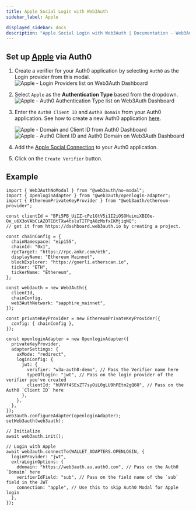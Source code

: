 ```yaml
---
title: Apple Social Login with Web3Auth
sidebar_label: Apple

displayed_sidebar: docs
description: "Apple Social Login with Web3Auth | Documentation - Web3Auth"
---
```


## Set up [Apple](https://marketplace.auth0.com/integrations/apple-social-connection) via Auth0

1. Create a verifier for your Auth0 application by selecting `Auth0` as the Login provider from this modal.
   ![Apple - Login Providers list on Web3Auth Dashboard](/images/dashboard/create-verifier-auth0.png)
2. Select `Apple` as the **Authentication Type** based from the dropdown.
   ![Apple - Auth0 Authentication Type list on Web3Auth Dashboard](/images/dashboard/create-verifier-google.png)
3. Enter the `Auth0 Client ID` and `Auth0 Domain` from your Auth0 application. See how to create a new Auth0 application
   [here](https://auth0.com/docs/quickstart/webapp/).

   ![Apple - Domain and Client ID from Auth0 Dashboard](/images/dashboard/create-verifier-auth0-filled-common.png)
   ![Apple - Auth0 Client ID and Auth0 Domain on Web3Auth Dashboard](/images/dashboard/create-verifier-auth0-unfilled.png)

4. Add the [Apple Social Connection](https://marketplace.auth0.com/integrations/apple-social-connection) to your Auth0 application.
5. Click on the `Create Verifier` button.

## Example

```tsx
import { Web3AuthNoModal } from "@web3auth/no-modal";
import { OpenloginAdapter } from "@web3auth/openlogin-adapter";
import { EthereumPrivateKeyProvider } from "@web3auth/ethereum-provider";

const clientId = "BPi5PB_UiIZ-cPz1GtV5i1I2iOSOHuimiXBI0e-Oe_u6X3oVAbCiAZOTEBtTXw4tsluTITPqA8zMsfxIKMjiqNQ";
// get it from https://dashboard.web3auth.io by creating a project.

const chainConfig = {
  chainNamespace: "eip155",
  chainId: "0x1",
  rpcTarget: "https://rpc.ankr.com/eth",
  displayName: "Ethereum Mainnet",
  blockExplorer: "https://goerli.etherscan.io",
  ticker: "ETH",
  tickerName: "Ethereum",
};

const web3auth = new Web3Auth({
  clientId,
  chainConfig,
  web3AuthNetwork: "sapphire_mainnet",
});

const privateKeyProvider = new EthereumPrivateKeyProvider({
  config: { chainConfig },
});

const openloginAdapter = new OpenloginAdapter({
  privateKeyProvider,
  adapterSettings: {
    uxMode: "redirect",
    loginConfig: {
      jwt: {
        verifier: "w3a-auth0-demo", // Pass the Verifier name here
        typeOfLogin: "jwt", // Pass on the login provider of the verifier you've created
        clientId: "hUVVf4SEsZT7syOiL0gLU9hFEtm2gQ6O", // Pass on the Auth0 `Client ID` here
      },
    },
  },
});
web3auth.configureAdapter(openloginAdapter);
setWeb3auth(web3auth);

// Initialize
await web3auth.init();

// Login with Apple
await web3auth.connectTo(WALLET_ADAPTERS.OPENLOGIN, {
  loginProvider: "jwt",
  extraLoginOptions: {
    ddomain: "https://web3auth.au.auth0.com", // Pass on the Auth0 `Domain` here
    verifierIdField: "sub", // Pass on the field name of the `sub` field in the JWT
    connection: "apple", // Use this to skip Auth0 Modal for Apple login
  },
});
```

